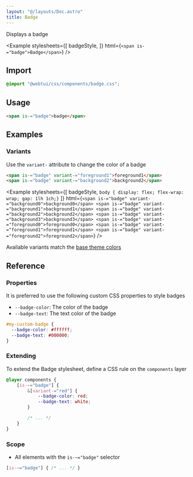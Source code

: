 ```yaml
---
layout: "@/layouts/Doc.astro"
title: Badge
---
```



Displays a badge

<Example 
    stylesheets={[
        badgeStyle, 
    ]}
    html={`
<span is-="badge">Badge</span>
`}
/>

## Import

```css
@import "@webtui/css/components/badge.css";
```

## Usage

```html
<span is-="badge">badge</span>
```

## Examples

### Variants

Use the `variant-` attribute to change the color of a badge

```html
<span is-="badge" variant-="foreground1">foreground1</span>
<span is-="badge" variant-="background2">background2</span>
```

<Example 
    stylesheets={[
        badgeStyle, 
        `body { display: flex; flex-wrap: wrap; gap: 1lh 1ch;}`
    ]}
    html={`
<span is-="badge" variant-="background0">background0</span>
<span is-="badge" variant-="background1">background1</span>
<span is-="badge" variant-="background2">background2</span>
<span is-="badge" variant-="background3">background3</span>
<span is-="badge" variant-="foreground0">foreground0</span>
<span is-="badge" variant-="foreground1">foreground1</span>
<span is-="badge" variant-="foreground2">foreground2</span>
`}
/>

Available variants match the [base theme colors](/start/theming#colors)

## Reference

### Properties

It is preferred to use the following custom CSS properties to style badges

- `--badge-color`: The color of the badge
- `--badge-text`: The text color of the badge

```css
#my-custom-badge {
  --badge-color: #ffffff;
  --badge-text: #000000;
}
```

### Extending

To extend the Badge stylesheet, define a CSS rule on the `components` layer

```css
@layer components {
    [is-~="badge"] {
        &[variant-="red"] {
            --badge-color: red;
            --badge-text: white;
        }

        /* ... */
    }
}
```

### Scope

- All elements with the `is-~="badge"` selector

```css
[is-~="badge"] { /* ... */ }
```
